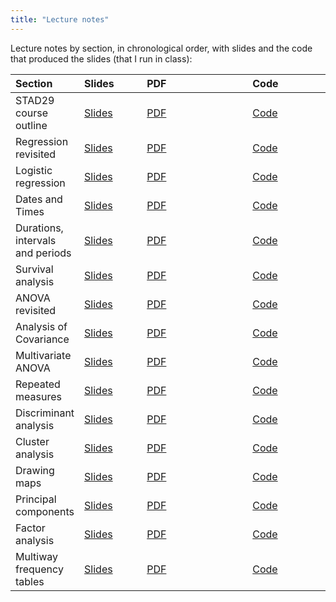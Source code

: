 ```yaml
---
title: "Lecture notes"
---
```


Lecture notes by section, in chronological order, with slides and the code that produced the slides (that I run in class):

| Section | Slides | PDF | Code |
|:--------|:--------|:--------------|:----------|
|STAD29 course outline | [Slides](http://ritsokiguess.site/lecture-notes/outline_d29.html) | [PDF](http://ritsokiguess.site/lecture-notes/outline_d29.pdf) | [Code](http://ritsokiguess.site/lecture-notes/outline_d29.qmd) |
|Regression revisited | [Slides](http://ritsokiguess.site/lecture-notes/regression.html) | [PDF](http://ritsokiguess.site/lecture-notes/regression.pdf) | [Code](http://ritsokiguess.site/lecture-notes/regression.qmd) |
|Logistic regression | [Slides](http://ritsokiguess.site/lecture-notes/logistic.html) | [PDF](http://ritsokiguess.site/lecture-notes/logistic.pdf) | [Code](http://ritsokiguess.site/lecture-notes/logistic.qmd) |
|Dates and Times | [Slides](http://ritsokiguess.site/lecture-notes/dates_and_times.html) | [PDF](http://ritsokiguess.site/lecture-notes/dates_and_times.pdf) | [Code](http://ritsokiguess.site/lecture-notes/dates_and_times.qmd) |
|Durations, intervals and periods | [Slides](http://ritsokiguess.site/lecture-notes/dip.html) | [PDF](http://ritsokiguess.site/lecture-notes/dip.pdf) | [Code](http://ritsokiguess.site/lecture-notes/dip.qmd) |
|Survival analysis| [Slides](http://ritsokiguess.site/lecture-notes/survival.html) |[PDF](http://ritsokiguess.site/lecture-notes/survival.pdf) | [Code](http://ritsokiguess.site/lecture-notes/survival.qmd) |
|ANOVA revisited | [Slides](http://ritsokiguess.site/lecture-notes/anova.html) | [PDF](http://ritsokiguess.site/lecture-notes/anova.pdf) | [Code](http://ritsokiguess.site/lecture-notes/anova.qmd) |
|Analysis of Covariance | [Slides](http://ritsokiguess.site/lecture-notes/ancova.html) | [PDF](http://ritsokiguess.site/lecture-notes/ancova.pdf) | [Code](http://ritsokiguess.site/lecture-notes/ancova.qmd) |
|Multivariate ANOVA | [Slides](http://ritsokiguess.site/lecture-notes/manova.html) | [PDF](http://ritsokiguess.site/lecture-notes/manova.pdf) | [Code](http://ritsokiguess.site/lecture-notes/manova.qmd) |
|Repeated measures | [Slides](http://ritsokiguess.site/lecture-notes/profile.html) | [PDF](http://ritsokiguess.site/lecture-notes/profile.pdf) | [Code](http://ritsokiguess.site/lecture-notes/profile.qmd) |
|Discriminant analysis | [Slides](http://ritsokiguess.site/lecture-notes/discrim.html) | [PDF](http://ritsokiguess.site/lecture-notes/discrim.pdf) | [Code](http://ritsokiguess.site/lecture-notes/discrim.qmd) |
|Cluster analysis | [Slides](http://ritsokiguess.site/lecture-notes/cluster.html) | [PDF](http://ritsokiguess.site/lecture-notes/cluster.pdf) | [Code](http://ritsokiguess.site/lecture-notes/cluster.qmd) |
|Drawing maps | [Slides](http://ritsokiguess.site/lecture-notes/mapping.html) | [PDF](http://ritsokiguess.site/lecture-notes/mapping.pdf) | [Code](http://ritsokiguess.site/lecture-notes/mapping.qmd) |
|Principal components | [Slides](http://ritsokiguess.site/lecture-notes/princomp.html) | [PDF](http://ritsokiguess.site/lecture-notes/princomp.pdf) | [Code](http://ritsokiguess.site/lecture-notes/princomp.qmd) |
|Factor analysis| [Slides](http://ritsokiguess.site/lecture-notes/factor.html) | [PDF](http://ritsokiguess.site/lecture-notes/factor.pdf) | [Code](http://ritsokiguess.site/lecture-notes/factor.qmd) |
|Multiway frequency tables| [Slides](http://ritsokiguess.site/lecture-notes/multiway.html) | [PDF](http://ritsokiguess.site/lecture-notes/multiway.pdf) | [Code](http://ritsokiguess.site/lecture-notes/multiway.qmd) |




